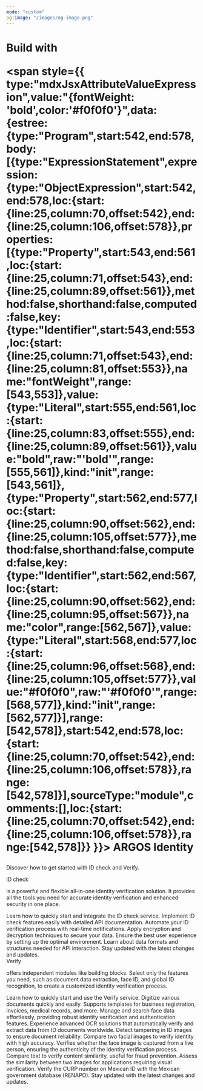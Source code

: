 ```yaml
---
mode: "custom"
og:image: "/images/og-image.png"
---
```


<div style={{ textAlign:"center",padding:"4rem 0",background:"radial-gradient(circle, rgba(0,100,255,1) 0%, rgba(0,212,255,1) 100%)" }}>
<div style={{ display:"flex",flexDirection:"column",alignItems:"center",gap:"1rem" }}>
<h1 style={{ fontSize:"2.5rem",fontWeight:"normal",display:"flex",alignItems:"center",gap:"0.5rem" }}>
<span style={{ type:"mdxJsxAttributeValueExpression",value:"{color: '#f0f0f0'}",data:{estree:{type:"Program",start:490,end:508,body:[{type:"ExpressionStatement",expression:{type:"ObjectExpression",start:490,end:508,loc:{start:{line:25,column:18,offset:490},end:{line:25,column:36,offset:508}},properties:[{type:"Property",start:491,end:507,loc:{start:{line:25,column:19,offset:491},end:{line:25,column:35,offset:507}},method:false,shorthand:false,computed:false,key:{type:"Identifier",start:491,end:496,loc:{start:{line:25,column:19,offset:491},end:{line:25,column:24,offset:496}},name:"color",range:[491,496]},value:{type:"Literal",start:498,end:507,loc:{start:{line:25,column:26,offset:498},end:{line:25,column:35,offset:507}},value:"#f0f0f0",raw:"'#f0f0f0'",range:[498,507]},kind:"init",range:[491,507]}],range:[490,508]},start:490,end:508,loc:{start:{line:25,column:18,offset:490},end:{line:25,column:36,offset:508}},range:[490,508]}],sourceType:"module",comments:[],loc:{start:{line:25,column:18,offset:490},end:{line:25,column:36,offset:508}},range:[490,508]}} }}>
 Build with</span>

 <span style={{ type:"mdxJsxAttributeValueExpression",value:"{fontWeight: 'bold',color:'#f0f0f0'}",data:{estree:{type:"Program",start:542,end:578,body:[{type:"ExpressionStatement",expression:{type:"ObjectExpression",start:542,end:578,loc:{start:{line:25,column:70,offset:542},end:{line:25,column:106,offset:578}},properties:[{type:"Property",start:543,end:561,loc:{start:{line:25,column:71,offset:543},end:{line:25,column:89,offset:561}},method:false,shorthand:false,computed:false,key:{type:"Identifier",start:543,end:553,loc:{start:{line:25,column:71,offset:543},end:{line:25,column:81,offset:553}},name:"fontWeight",range:[543,553]},value:{type:"Literal",start:555,end:561,loc:{start:{line:25,column:83,offset:555},end:{line:25,column:89,offset:561}},value:"bold",raw:"'bold'",range:[555,561]},kind:"init",range:[543,561]},{type:"Property",start:562,end:577,loc:{start:{line:25,column:90,offset:562},end:{line:25,column:105,offset:577}},method:false,shorthand:false,computed:false,key:{type:"Identifier",start:562,end:567,loc:{start:{line:25,column:90,offset:562},end:{line:25,column:95,offset:567}},name:"color",range:[562,567]},value:{type:"Literal",start:568,end:577,loc:{start:{line:25,column:96,offset:568},end:{line:25,column:105,offset:577}},value:"#f0f0f0",raw:"'#f0f0f0'",range:[568,577]},kind:"init",range:[562,577]}],range:[542,578]},start:542,end:578,loc:{start:{line:25,column:70,offset:542},end:{line:25,column:106,offset:578}},range:[542,578]}],sourceType:"module",comments:[],loc:{start:{line:25,column:70,offset:542},end:{line:25,column:106,offset:578}},range:[542,578]}} }}>
ARGOS Identity</span>

</h1>

<p style={{ fontSize:"1rem",color:"#f2f2f1",margin:"0" }}>
Discover how to get started with ID check and Verify.

</p>

</div>

</div>

<div style={{ marginTop:"6rem",marginBottom:"8rem",maxWidth:"70rem",marginLeft:"auto",marginRight:"auto",paddingLeft:"1.25rem",paddingRight:"1.25rem" }}>
<div className="block text-black dark:text-white" style={{ textAlign:"center",fontSize:"24px",fontWeight:"600",marginBottom:"3rem",marginTop:"-1rem" }}>
<span className="block">
<span className="text-primary">
ID check </span>

is a powerful and flexible all-in-one identity verification solution. It provides all the tools you need for accurate identity verification and enhanced security in one place.

</span>

</div>

<CardGroup cols={4}>
  <Card title="Getting Started" icon="book-open" href="/getting-started/en/introduction">
    Learn how to quickly start and integrate the ID check service.
  </Card>
  <Card title="API Reference" icon="code" href="/api-reference/api-reference-guide/en/overview">
    Implement ID check features easily with detailed API documentation.
  </Card>
  <Card title="Webhook Events" icon="webhook" href="/webhooks/en/overview">
    Automate your ID verification process with real-time notifications.
  </Card>
  <Card title="Security" icon="grid-round" iconType="solid" href="/getting-started/en/encrypt-and-decrypt-data/overview">
    Apply encryption and decryption techniques to secure your data.
  </Card>
  <Card title="Recommended Browsers and Devices" icon="browser" href="/getting-started/en/recommended-browsers-and-devices">
    Ensure the best user experience by setting up the optimal environment.
  </Card>
  <Card title="Data Structure Guide" icon="database" href="/api-reference/api-reference-guide/en/supported-id-types-alpha-3-country-codes">
    Learn about data formats and structures needed for API interaction.
  </Card>
  <Card title="Changelog" icon="sparkles" href="/changelog/en/idcheck/overview">
    Stay updated with the latest changes and updates.
  </Card>
</CardGroup>

<div className="block text-black dark:text-white" style={{ textAlign:"center",fontSize:"24px",fontWeight:"600",marginBottom:"3rem",marginTop:"4rem" }}>
<span className="block">
<span className="text-primary">
Verify </span>

offers independent modules like building blocks. Select only the features you need, such as document data extraction, face ID, and global ID recognition, to create a customized identity verification process.

</span>

</div>

<CardGroup cols={4}>
  <Card title="Getting Started" icon="book-open" href="https://dev.argosidentity.com/verify/getting-started">
    Learn how to quickly start and use the Verify service.
  </Card>
  <Card title="Textify" icon="file-contract" href="https://dev.argosidentity.com/verify/textify/introduction">
    Digitize various documents quickly and easily. Supports templates for business registration, invoices, medical records, and more.
  </Card>
  <Card title="Face ID" icon="face-viewfinder" href="https://dev.argosidentity.com/face-id/face-id-1/introduction-5">
    Manage and search face data effortlessly, providing robust identity verification and authentication features.
  </Card>
  <Card title="Global ID Recognition" icon="address-card" iconType="solid" href="https://dev.argosidentity.com/verify-id/global-id-recognition-api/global-id-recognition-api-1">
    Experience advanced OCR solutions that automatically verify and extract data from ID documents worldwide.
  </Card>
  <Card title="ID Liveness" icon="wave-pulse" href="https://dev.argosidentity.com/verify-id/id-liveness/id-liveness-api-1">
    Detect tampering in ID images to ensure document reliability.
  </Card>
  <Card title="Face Compare" icon="code-compare" href="https://dev.argosidentity.com/verify-id/face-compare/face-compare-api-1">
    Compare two facial images to verify identity with high accuracy.
  </Card>
  <Card title="Face Liveness" icon="image-portrait" href="https://dev.argosidentity.com/verify-id/face-liveness/face-liveness-api">
    Verifies whether the face image is captured from a live person, ensuring the authenticity of the identity verification process.
  </Card>
  <Card title="Text Verifier" icon="text-size" href="https://dev.argosidentity.com/verifier/text-verifier/text-verifier-api">
    Compare text to verify content similarity, useful for fraud prevention.
  </Card>
  <Card title="Image Verifier" icon="images" href="https://dev.argosidentity.com/verifier/image-verifier/image-verifier-api">
    Assess the similarity between two images for applications requiring visual verification.
  </Card>
  <Card title="Validate CURP" icon="hashtag" href="https://app.theneo.io/argosidentity/verifier/curp-verifier-2/validate-curp-api">
    Verify the CURP number on Mexican ID with the Mexican government database (RENAPO).
  </Card>
  <Card title="Changelog" icon="sparkles" href="/changelog/en/verify/overview">
    Stay updated with the latest changes and updates.
  </Card>
</CardGroup>

</div>